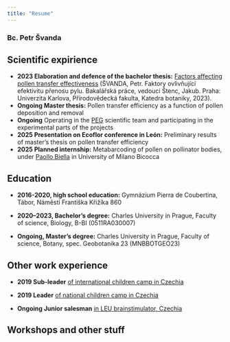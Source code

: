 ```yaml
---
title: "Resume"
---
```


### Bc. Petr Švanda

## Scientific expirience

-   **2023 Elaboration and defence of the bachelor thesis:** [Factors affecting pollen transfer effectiveness](https://dspace.cuni.cz/handle/20.500.11956/181062) (ŠVANDA, Petr. Faktory ovlivňující efektivitu přenosu pylu. Bakalářská práce, vedoucí Štenc, Jakub. Praha: Univerzita Karlova, Přírodovědecká fakulta, Katedra botaniky, 2023).
-   **Ongoing Master thesis:** Pollen transfer efficiency as a function of pollen deposition and removal
-   **Ongoing** Operating in the [PEG](https://botany.natur.cuni.cz/opylovaci/) scientific team and participating in the experimental parts of the projects
-   **2025 Presentation on Ecoflor conference in León:** Preliminary results of master's thesis on pollen transfer efficiency
-   **2025 Planned internship:** Metabarcoding of pollen on pollinator bodies, under [Paollo Biella](https://pbiella.wixsite.com/pbiella) in University of Milano Bicocca

## Education

-   **2016-2020, high school education:** Gymnázium Pierra de Coubertina, Tábor, Náměstí Františka Křižíka 860

-   **2020–2023, Bachelor's degree:** Charles University in Prague, Faculty of science, Biology, B-BI (0511RA030007)

-   **Ongoing, Master's degree:** Charles University in Prague, Faculty of science, Botany, spec. Geobotanika 23 (MNBBOTGEO23)

## Other work experience

-   **2019 Sub-leader** [of international children camp in Czechia](https://www.volareza.cz/tabory/cz/mezinarodni-detske-tabory-v-roce-2025)

-   **2019 Leader** [of national children camp in Czechia](https://www.volareza.cz/tabory/cz/letni-tabory)

-   **Ongoing Junior salesman** [in LEU brainstimulator, Czechia](https://leubrainstimulator.cz)

## Workshops and other stuff
